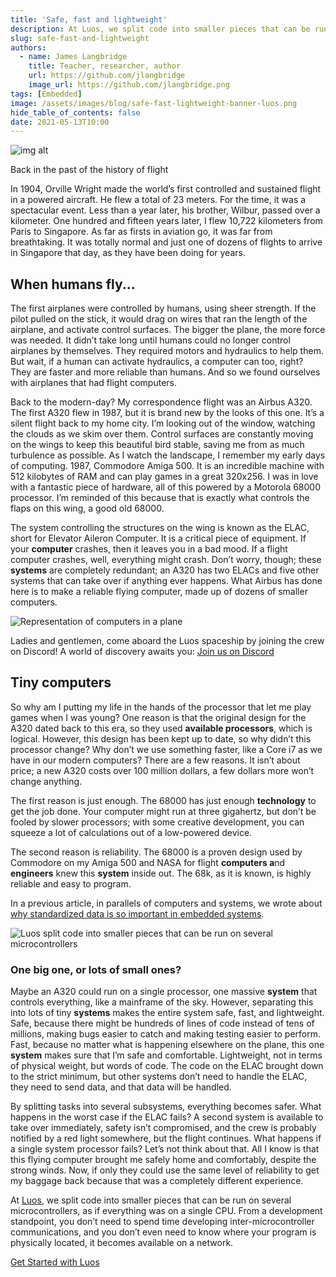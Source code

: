 ```yaml
---
title: 'Safe, fast and lightweight'
description: At Luos, we split code into smaller pieces that can be run on several microcontrollers as if everything was on a single CPU. Read this article to discover our vision
slug: safe-fast-and-lightweight
authors:
  - name: James Langbridge
    title: Teacher, researcher, author
    url: https://github.com/jlangbridge
    image_url: https://github.com/jlangbridge.png
tags: [Embedded]
image: /assets/images/blog/safe-fast-lightweight-banner-luos.png
hide_table_of_contents: false
date: 2021-05-13T10:00
---
```


![img alt](/assets/images/blog/safe-fast-lightweight-luos.png)

Back in the past of the history of flight

<!--truncate-->

In 1904, Orville Wright made the world’s first controlled and sustained flight in a powered aircraft. He flew a total of 23 meters. For the time, it was a spectacular event. Less than a year later, his brother, Wilbur, passed over a kilometer. One hundred and fifteen years later, I flew 10,722 kilometers from Paris to Singapore. As far as firsts in aviation go, it was far from breathtaking. It was totally normal and just one of dozens of flights to arrive in Singapore that day, as they have been doing for years.

<h2> When humans fly... </h2>

The first airplanes were controlled by humans, using sheer strength. If the pilot pulled on the stick, it would drag on wires that ran the length of the airplane, and activate control surfaces. The bigger the plane, the more force was needed. It didn’t take long until humans could no longer control airplanes by themselves. They required motors and hydraulics to help them. But wait, if a human can activate hydraulics, a computer can too, right? They are faster and more reliable than humans. And so we found ourselves with airplanes that had flight computers.

Back to the modern-day? My correspondence flight was an Airbus A320. The first A320 flew in 1987, but it is brand new by the looks of this one. It’s a silent flight back to my home city. I’m looking out of the window, watching the clouds as we skim over them. Control surfaces are constantly moving on the wings to keep this beautiful bird stable, saving me from as much turbulence as possible. As I watch the landscape, I remember my early days of computing. 1987, Commodore Amiga 500. It is an incredible machine with 512 kilobytes of RAM and can play games in a great 320x256. I was in love with a fantastic piece of hardware, all of this powered by a Motorola 68000 processor. I’m reminded of this because that is exactly what controls the flaps on this wing, a good old 68000.

The system controlling the structures on the wing is known as the ELAC, short for Elevator Aileron Computer. It is a critical piece of equipment. If your **computer** crashes, then it leaves you in a bad mood. If a flight computer crashes, well, everything might crash. Don’t worry, though; these **systems** are completely redundant; an A320 has two ELACs and five other systems that can take over if anything ever happens. What Airbus has done here is to make a reliable flying computer, made up of dozens of smaller computers.

![Representation of computers in a plane](/assets/images/blog/computer-plane-luos.jpeg)

Ladies and gentlemen, come aboard the Luos spaceship by joining the crew on Discord! A world of discovery awaits you: <a rel="external nofollow" href="https://discord.gg/luos" target="_blank">Join us on Discord</a>

<h2> Tiny computers </h2>

So why am I putting my life in the hands of the processor that let me play games when I was young? One reason is that the original design for the A320 dated back to this era, so they used **available processors**, which is logical. However, this design has been kept up to date, so why didn’t this processor change? Why don’t we use something faster, like a Core i7 as we have in our modern computers? There are a few reasons. It isn’t about price; a new A320 costs over 100 million dollars, a few dollars more won’t change anything.

The first reason is just enough. The 68000 has just enough **technology** to get the job done. Your computer might run at three gigahertz, but don’t be fooled by slower processors; with some creative development, you can squeeze a lot of calculations out of a low-powered device.

The second reason is reliability. The 68000 is a proven design used by Commodore on my Amiga 500 and NASA for flight **computers a**nd **engineers** knew this **system** inside out. The 68k, as it is known, is highly reliable and easy to program.

In a previous article, in parallels of computers and systems, we wrote about [why standardized data is so important in embedded systems](/2021-04-13-standardized-data.mdx).

![Luos split code into smaller pieces that can be run on several microcontrollers](/assets/images/blog/man-waiting-luos.jpeg)

<h3> One big one, or lots of small ones? </h3>

Maybe an A320 could run on a single processor, one massive **system** that controls everything, like a mainframe of the sky. However, separating this into lots of tiny **systems** makes the entire system safe, fast, and lightweight. Safe, because there might be hundreds of lines of code instead of tens of millions, making bugs easier to catch and making testing easier to perform. Fast, because no matter what is happening elsewhere on the plane, this one **system** makes sure that I’m safe and comfortable. Lightweight, not in terms of physical weight, but words of code. The code on the ELAC brought down to the strict minimum, but other systems don’t need to handle the ELAC, they need to send data, and that data will be handled.

By splitting tasks into several subsystems, everything becomes safer. What happens in the worst case if the ELAC fails? A second system is available to take over immediately, safety isn’t compromised, and the crew is probably notified by a red light somewhere, but the flight continues. What happens if a single system processor fails? Let’s not think about that. All I know is that this flying computer brought me safely home and comfortably, despite the strong winds. Now, if only they could use the same level of reliability to get my baggage back because that was a completely different experience.

At [Luos](#), we split code into smaller pieces that can be run on several microcontrollers, as if everything was on a single CPU. From a development standpoint, you don’t need to spend time developing inter-microcontroller communications, and you don’t even need to know where your program is physically located, it becomes available on a network.

[Get Started with Luos](/tutorials/get-started)
